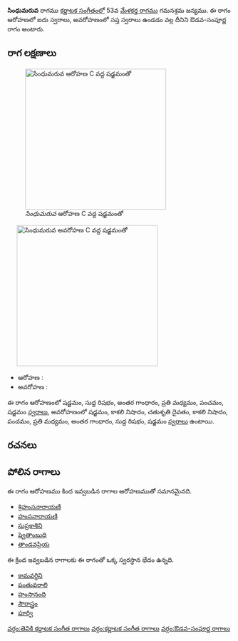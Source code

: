 {{Infobox ragam
	| name          	= సింధుమరువ
	| synonym	    	= 
	| mela          	= 
	| chakra        	= 
	| janaka        	= 
	| type          	= ఔడవ-సంపూర్ణ
	| arohanam      	= {{svaraC|S|R1|G3|M2|P|S'}} 
	| avarohanam    	= {{svaraC|S'|N3|D2|N3|P|M2|G3|R1|S}}
	| jeeva         	=
	| chhaya        	=
	| nyasa         	=
	| vishesha      	= 
	| equivalent  		= 
}}
{{కర్ణాటక సంగీత రాగాలు}}
'''సింధుమరువ''' రాగము [[కర్ణాటక సంగీతం]]లో 53వ [[మేళకర్త రాగము]] గమనశ్రమ జన్యము.  ఈ రాగం ఆరోహణలో ఐదు స్వరాలు, అవరోహణంలో సప్త స్వరాలు ఉండడం వల్ల దీనిని ఔడవ-సంపూర్ణ రాగం అంటారు.


==రాగ లక్షణాలు==
[[Image:sindhumaruva_ar_kb2wiki.png|thumb|right|316px|''సింధుమరువ'' ఆరోహణ C వద్ద షడ్జమంతో]]
	[[Image:sindhumaruva_av_kb2wiki.png|thumb|right|316px|''సింధుమరువ'' అవరోహణ C వద్ద షడ్జమంతో]]

* ఆరోహణ : {{svaraC|S|R1|G3|M2|P|S'}} 
* అవరోహణ : {{svaraC|S'|N3|D2|N3|P|M2|G3|R1|S}}

ఈ రాగం ఆరోహణంలో షడ్జమం, సుద్ద  రిషభం, అంతర గాంధారం, ప్రతి మధ్యమం, పంచమం, షడ్జమం [[స్వరాలు]], అవరోహణంలో షడ్జమం, కాకలి  నిషాదం, చతుశృతి దైవతం, కాకలి  నిషాదం, పంచమం, ప్రతి మధ్యమం, అంతర గాంధారం, సుద్ద  రిషభం, షడ్జమం [[స్వరాలు]] ఉంటాయి.

==రచనలు==



==పోలిన రాగాలు==
ఈ రాగం ఆరోహణము కింద ఇవ్వబడిన రాగాల ఆరోహణముతో సమానమైనది.
* [[ శ్రిహంసనారాయణి]]
* [[హంసనారాయణి]]
* [[సుప్రకాశిని]]
* [[ష్వెతాంబుధి]]
* [[తాండవప్రియ]]

ఈ క్రింద ఇవ్వబడిన రాగాలకు ఈ రాగంతో ఒక్క స్వరస్థాన భేదం ఉన్నది.
* [[కామవర్ధిని]]
* [[పంతువరాలి]]
* [[హంసానంది]]
* [[సౌరాస్త్రం]]
* [[పూర్వి]]



[[వర్గం:తెవికి కర్ణాటక సంగీత రాగాలు]]
[[వర్గం:కర్ణాటక సంగీత రాగాలు]]
[[వర్గం:ఔడవ-సంపూర్ణ రాగాలు]]